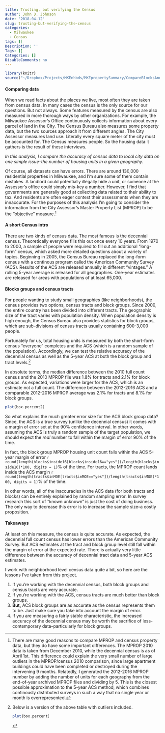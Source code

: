 ```yaml
---
title: Trusting, but verifying the Census
author: John D. Johnson
date: '2018-04-12'
slug: trusting-but-verifying-the-census
categories:
  - Milwaukee
  - Census
tags: []
Description: ''
Tags: []
Categories: []
DisableComments: no
---
```



```r
library(knitr)
source("~/Dropbox/Projects/MKEnhbds/MKEpropertySummary/CompareBlocksAndTractsAccuracy.R")
```

####  Comparing data
When we read facts about the places we live, most often they are taken from census data. In many cases the census is the only source for our questions. But not always. Some features measured by the census are also measured in more thorough ways by other organizations. For example, the Milwaukee Assessor's Office continuously collects information about every parcel of land in the City. The Census Bureau also measures some property data, but the two sources approach it from different angles. The City Assessor measures land use. Literally every square meter of the city must be accounted for. The Census measures people. So the housing data it gathers is the result of these interviews.

*In this analysis, I compare the accuracy of census data to local city data on one simple issue--the number of housing units in a given geography.*

Of course, all datasets can have errors. There are around 130,000 residential properties in Milwaukee, and I'm sure some of them contain mistakes. A landlord could potentially illegally hide a unit, or someone at the Assessor's office could simply mis-key a number. However, I find that governments are generally good at collecting data related to their ability to tax. And residents are often eager contest their assessments when they are innaccurate. For the purposes of this analysis I'm going to consider the information from the City Assessor's Master Property List (MPROP) to be the "objective" measure.[^1]

#### A short Census intro
There are two kinds of census data. The most famous is the decennial census. Theoretically everyone fills this out once every 10 years. From 1970 to 2000, a sample of people were required to fill out an additional "long-form" census, which asked more detailed questions about a variety of topics. Beginning in 2005, the Census Bureau replaced the long-form census with a continous program called the American Community Survey (ACS). Results of the ACS are released annually in different "vintages." A rolling 5-year average is released for all geographies. One-year estimates are released for areas with populations of at least 65,000.

####  Blocks groups and census tracts
For people wanting to study small geographies (like neighborhoods), the census provides two options, census tracts and block groups. Since 2000, the entire country has been divided into different tracts. The geographic size of the tract varies with population density. When population density is high enough, the Census Bureau also provides statistics for block groups, which are sub-divisions of census tracts usually containing 600-3,000 people.

Fortunately for us, total housing units is measured by both the short-form census "everyone" completes and the ACS (which is a random sample of the population). Accordingly, we can test the relative accuracy of the decennial census as well as the 5-year ACS at both the block group and tract levels.[^2]

In absolute terms, the median difference between the 2010 full count census and the 2010 MPROP file was 1.8% for tracts and 2.1% for block groups. As expected, variations were larger for the ACS, which is an estimate not a full count. The difference between the 2012-2016 ACS and a comparable 2012-2016 MPROP average was 2.1% for tracts and 8.1% for block groups.

```r
plot(box.percent2)
```

So what explains the much greater error size for the ACS block group data? Since, the ACS is a true survey (unlike the decennial census) it comes with a margin of error set at the 90% confidence interval. In other words, assuming the ACS is truly a random sample of the target population, we should expect the *real* number to fall within the margin of error 90% of the time.

In fact, the block group MPROP housing unit count falls within the ACS 5-year margin of error `r round(length(blocks$inside16[blocks$inside16=="yes"])/length(blocks$inside16)*100, digits = 1)`% of the time. For tracts, the MPROP count lands inside the ACS margin `r round(length(tracts$inMOE[tracts$inMOE=="yes"])/length(tracts$inMOE)*100, digits = 1)`% of the time.

In other words, all of the inaccuracies in the ACS data (for both tracts and blocks) can be entirely explained by random sampling error. In survey research this sort of "known unknown" is just the cost of doing business. The only way to decrease this error is to increase the sample size--a costly proposition.

####  Takeaways
At least on this measure, the census is quite accurate. As expected, the decennial full count census has lower errors than the American Community Survey. But ACS estimates at the tract and block group level still fall within the margin of error at the expected rate. There is actually very little difference between the accuracy of decennial tract data and 5-year ACS estimates.

I work with neighborhood level census data quite a bit, so here are the lessons I've taken from this project.

1.  If you're working with the decennial census, both block groups and census tracts are very accurate.
2.  If you're working with the ACS, census tracts are much better than block groups.
3.  **But,** ACS block groups are as accurate as the census represents them to be. Just make sure you take into account the margin of error.
4.  If you are measuring a fairly stable characteristic, the increased accuracy of the decennial census may be worth the sacrifice of less-contemporary data--particularly for block groups.

[^1]: There are many good reasons to compare MPROP and census property data, but they do have some important differences. The MPROP 2010 data is taken from December 2010, while the decennial census is as of April 1st. This difference could explain the very small number of large outliers in the MPROP/census 2010 comparison, since large apartment buildings could have been completed or destroyed during the intervening 9 months. Relatedly, I generated the 2012-2016 MPROP number by adding the number of units for each geography from the end-of-year archived MPROP files and dividing by 5. This is the closest possible approximation to the 5-year ACS method, which combines continously distributed surveys in such a way that no single year or month is overrepresented. 

[^2]: Below is a version of the above table with outliers included.
```r
plot(box.percent)
```

